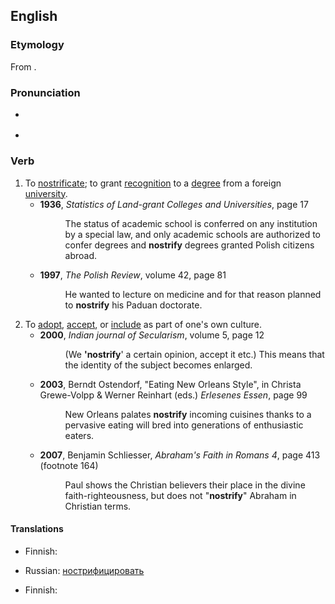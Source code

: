 ==English==

===Etymology===
From {{etyl|la|en}} {{term|noster||our|lang=la}}.

===Pronunciation===
* {{a|UK}} {{IPA|/ˈnɒs.tɹɪ.faɪ/}}
* {{a|US}} {{IPA|/ˈnɑs.tɹə.faɪ/}}

===Verb===
{{en-verb|nostrifies|nostrifying|nostrified}}

# To [[nostrificate]]; to grant [[recognition]] to a [[degree]] from a foreign [[university]].
#* '''1936''', ''Statistics of Land-grant Colleges and Universities‎'', page 17
#*: The status of academic school is conferred on any institution by a special law, and only academic schools are authorized to confer degrees and '''nostrify''' degrees granted Polish citizens abroad.
#* '''1997''', ''The Polish Review‎'', volume 42, page 81
#*:He wanted to lecture on medicine and for that reason planned to '''nostrify''' his Paduan doctorate.
# To [[adopt]], [[accept]], or [[include]] as part of one's own culture. 
#* '''2000''', ''Indian journal of Secularism'', volume 5, page 12
#*: (We ''''nostrify'''' a certain opinion, accept it etc.) This means that the identity of the subject becomes enlarged.
#* '''2003''', Berndt Ostendorf, "Eating New Orleans Style", in Christa Grewe-Volpp & Werner Reinhart (eds.) ''Erlesenes Essen'', page 99
#*: New Orleans palates '''nostrify''' incoming cuisines thanks to a pervasive eating will bred into generations of enthusiastic eaters.
#* '''2007''', Benjamin Schliesser, ''Abraham's Faith in Romans 4'', page 413 (footnote 164)
#*: Paul shows the Christian believers their place in the divine faith-righteousness, but does not "'''nostrify'''" Abraham in Christian terms.

====Translations====
{{trans-top|to grant recognition to a foreign degree}}
* Finnish: {{t|fi|tunnustaa}}
{{trans-mid}}
* Russian: [[нострифицировать]]
{{trans-bottom}}

{{trans-top|to adopt, accept, or include as part of one's own culture}}
* Finnish: {{t|fi|omaksua}}
{{trans-mid}}
{{trans-bottom}}
